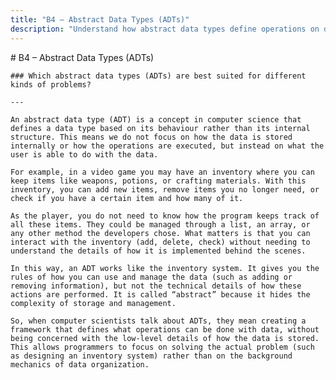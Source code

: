 ```yaml
---
title: "B4 – Abstract Data Types (ADTs)"
description: "Understand how abstract data types define operations on data without exposing internal implementation details."
---
```


<article className="prose prose-lg prose-slate max-w-none">
    # B4 – Abstract Data Types (ADTs)

    ### Which abstract data types (ADTs) are best suited for different kinds of problems?

    ---

    An abstract data type (ADT) is a concept in computer science that defines a data type based on its behaviour rather than its internal structure. This means we do not focus on how the data is stored internally or how the operations are executed, but instead on what the user is able to do with the data.

    For example, in a video game you may have an inventory where you can keep items like weapons, potions, or crafting materials. With this inventory, you can add new items, remove items you no longer need, or check if you have a certain item and how many of it.

    As the player, you do not need to know how the program keeps track of all these items. They could be managed through a list, an array, or any other method the developers chose. What matters is that you can interact with the inventory (add, delete, check) without needing to understand the details of how it is implemented behind the scenes.

    In this way, an ADT works like the inventory system. It gives you the rules of how you can use and manage the data (such as adding or removing information), but not the technical details of how these actions are performed. It is called “abstract” because it hides the complexity of storage and management.

    So, when computer scientists talk about ADTs, they mean creating a framework that defines what operations can be done with data, without being concerned with the low-level details of how the data is stored. This allows programmers to focus on solving the actual problem (such as designing an inventory system) rather than on the background mechanics of data organization.
</article>
